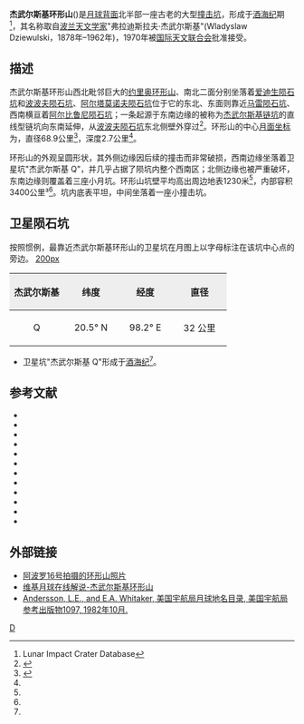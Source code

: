 {{lunar crater data|
 image=Dziewulski LROC.jpg|260px|
 caption=[[月球勘测轨道飞行器|月球勘测轨道飞行器]]拍摄<br>杰武尔斯基环形山位于图中、右下是直线型的[[杰武尔斯基链坑|杰武尔斯基链坑]]|
 latitude=20.99|
 N_or_S=N|
 longitude=99.02|
 E_or_W=E|
 diameter=68.9公里|
 depth=2.7公里|
 colong=262|
 eponym=弗拉迪斯拉夫·杰武尔斯基}}
'''杰武尔斯基环形山'''({{lang-en|Dziewulski}})是[[月球背面|月球背面]]北半部一座古老的大型[[撞击坑|撞击坑]]，形成于[[酒海纪|酒海纪]]期<ref name=LICD>Lunar Impact Crater Database</ref>，其名称取自[[波兰|波兰]][[天文学家|天文学家]]"弗拉迪斯拉夫·杰武尔斯基"(Wladyslaw Dziewulski，1878年–1962年)，1970年被[[国际天文联合会|国际天文联合会]]批准接受。

==描述==
杰武尔斯基环形山西北毗邻巨大的[[约里奥环形山|约里奥环形山]]、南北二面分别坐落着[[爱迪生陨石坑|爱迪生陨石坑]]和[[波波夫陨石坑|波波夫陨石坑]]、[[阿尔塔莫诺夫陨石坑|阿尔塔莫诺夫陨石坑]]位于它的东北、东面则靠近[[马雷陨石坑|马雷陨石坑]]、西南横亘着[[阿尔比鲁尼陨石坑|阿尔比鲁尼陨石坑]]；一条起源于东南边缘的被称为[[杰武尔斯基链坑|杰武尔斯基链坑]]的直线型链坑向东南延伸，从[[波波夫陨石坑|波波夫陨石坑]]东北侧壁外穿过<ref>{{Cite web |url=http://planetarynames.wr.usgs.gov/images/Lunar/lac_46_lo.pdf |title=Crater Dziewulski on the LAC-46 map |access-date=2016-05-22 |archive-date=2020-12-16 |archive-url=https://web.archive.org/web/20201216195304/https://planetarynames.wr.usgs.gov/images/Lunar/lac_46_lo.pdf |dead-url=no }}</ref>。环形山的中心[[月面坐标|月面坐标]]为{{Coord|20.99|N|99.02|E|globe:Moon|nogoogle=1|noosm=1}}，直径68.9公里<ref name="IAU">{{Cite web |url=http://planetarynames.wr.usgs.gov/Feature/1689 |title=Directory of the International Astronomical Union |access-date=2016-05-22 |archive-date=2021-04-29 |archive-url=https://web.archive.org/web/20210429091426/https://planetarynames.wr.usgs.gov/Feature/1689 |dead-url=no }}</ref>，深度2.7公里<ref name="LICD"/>。

环形山的外观呈圆形状，其外侧边缘因后续的撞击而非常破损，西南边缘坐落着卫星坑"杰武尔斯基 Q"，并几乎占据了陨坑内整个西南区；北侧边缘也被严重破坏，东南边缘则覆盖着三座小月坑。环形山坑壁平均高出周边地表1230米<ref name="LICD"/>，内部容积3400公里³<ref name="LICD"/>。坑内底表平坦，中间坐落着一座小撞击坑。

==卫星陨石坑==
按照惯例，最靠近杰武尔斯基环形山的卫星坑在月图上以字母标注在该坑中心点的旁边。
[[image:Dziewulski_sattelite_craters_map.jpg|200px]]

{| class="wikitable"
!width="25%" style="background:#eeeeee;" |杰武尔斯基 
!width="25%" style="background:#eeeeee;" |纬度
!width="25%" style="background:#eeeeee;" |经度
!width="25%" style="background:#eeeeee;" |直径
|-
|align="center"|Q
|align="center"|20.5° N
|align="center"|98.2° E
|align="center"|32 公里
|}

* 卫星坑"杰武尔斯基 Q"形成于[[酒海纪|酒海纪]]<ref name="LICD"/>。{{clear}}
==参考文献==
{{reflist}}
{{refbegin}}
* {{cite book
  | last1 = Andersson
  | first1 = L. E.
  | last2 = Whitaker
  | first2 = E. A.
  | authorlink2 = Ewen Whitaker
  | date = 1982
  | title = [[NASA|NASA]] Catalogue of Lunar Nomenclature
  | publisher = NASA RP-1097
  | ref = harv
  }}
* {{cite web
  | last = Blue
  | first = Jennifer
  | date = July 25, 2007
  | title = Gazetteer of Planetary Nomenclature
  | publisher = [[United_States_Geological_Survey|USGS]]
  | url = http://planetarynames.wr.usgs.gov/
  | accessdate = 2007-08-05
  | ref = harv
  | archive-date = 2018-12-25
  | archive-url = https://web.archive.org/web/20181225170157/https://planetarynames.wr.usgs.gov/
  | dead-url = no
  }}
* {{cite book
  | last1 = Bussey
  | first1 = B.
  | authorlink1 = Ben Bussey
  | last2 = Spudis
  | first2 = P.
  | authorlink2 = Paul Spudis
  | date = 2004
  | title = The Clementine Atlas of the Moon
  | publisher = Cambridge University Press
  | location = New York
  | isbn = 978-0-521-81528-4
  | ref = harv
  }}
* {{cite book
  | last1 = Cocks
  | first1 = Elijah E.
  | last2 = Cocks
  | first2 = Josiah C.
  | date = 1995
  | title = Who's Who on the Moon: A Biographical Dictionary of Lunar Nomenclature
  | url = https://archive.org/details/isbn_9780936389271
  | publisher = Tudor Publishers
  | isbn = 978-0-936389-27-1
  | ref = harv
  }}
* {{cite web
  | last = McDowell
  | first = Jonathan
  | date = July 15, 2007
  | url = http://host.planet4589.org/astro/lunar/
  | title = Lunar Nomenclature
  | publisher = Jonathan's Space Report
  | accessdate = 2007-10-24
  | ref = harv
  | archive-date = 2019-06-21
  | archive-url = https://web.archive.org/web/20190621012337/http://host.planet4589.org/astro/lunar/
  | dead-url = no
  }}
* {{cite journal| last1 = Menzel| first1 = D. H.| last2 = Minnaert| first2 = M.| last3 = Levin| first3 = B.| last4 = Dollfus| first4 = A.| last5 = Bell| first5 = B.| title = Report on Lunar Nomenclature by the Working Group of Commission 17 of the IAU| doi = 10.1007/BF00171763| journal = Space Science Reviews| volume = 12| issue = 2| pages = 136–186| year = 1971| pmid = | pmc =| bibcode = 1971SSRv...12..136M| ref = harv}}
* {{cite book
  | first = Patrick
  | last = Moore
  | authorlink = Patrick Moore
  | date = 2001
  | title = On the Moon
  | url = https://archive.org/details/patrickmooreonmo00patr
  | publisher = Sterling Publishing Co
  | isbn = 978-0-304-35469-6
  | ref = harv
  }}
* {{cite book
  | first = Fred W.
  | last = Price
  | date = 1988
  | title = The Moon Observer's Handbook
  | publisher = Cambridge University Press
  | isbn = 978-0-521-33500-3
  | ref = harv
  }}
* {{cite book
  | last = Rükl
  | first = Antonín
  | authorlink = Antonín Rükl
  | date = 1990
  | title = Atlas of the Moon
  | publisher = Kalmbach Books
  | isbn = 978-0-913135-17-4
  | ref = harv
  }}
* {{cite book
  | last = Webb
  | first = Rev. T. W.
  | authorlink = Thomas William Webb
  | date = 1962
  | title = Celestial Objects for Common Telescopes
  | url = https://archive.org/details/celestialobjects00webb
  | edition = 6th revised
  | publisher = Dover
  | isbn = 978-0-486-20917-3
  | ref = harv
  }}
* {{cite book
  | first = Ewen A.
  | last = Whitaker
  | authorlink = Ewen Whitaker
  | date = 1999
  | title = Mapping and Naming the Moon
  | publisher = Cambridge University Press
  | isbn = 978-0-521-62248-6
  | ref = harv
  }}
* {{cite book
  | first = Peter T.
  | last = Wlasuk
  | date = 2000
  | title = Observing the Moon
  | publisher = Springer
  | isbn = 978-1-85233-193-1
  | ref = harv
 }}
{{refend}}

==外部链接==
* [http://www.lpi.usra.edu/resources/apollo/search/feature/?feature=Dziewulski 阿波罗16号拍摄的环形山照片] {{Wayback|url=http://www.lpi.usra.edu/resources/apollo/search/feature/?feature=Dziewulski |date=20201127015808 }}
* [http://the-moon.wikispaces.com/Dziewulski 维基月球在线解说-杰武尔斯基环形山] {{Wayback|url=http://the-moon.wikispaces.com/Dziewulski |date=20180329202825 }}
* [http://planet4589.org/astro/lunar/RP-1097.pdf Andersson, L.E., and E.A. Whitaker, 美国宇航局月球地名目录, 美国宇航局参考出版物1097, 1982年10月.] {{Wayback|url=http://planet4589.org/astro/lunar/RP-1097.pdf |date=20141006125838 }}

[[Category:月球环形山|D]]
{{月球環形山 (C-F)}}